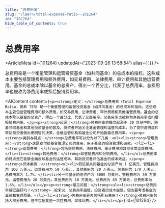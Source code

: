 ```yaml
---
title: "总费用率"
slug: "/learn/total-expense-ratio--101264"
id: "101264"
hide_table_of_contents: true
---
```



# 总费用率

<ArticleMeta id={101264} updatedAt={'2023-09-26 13:58:54'} alias={`[]`} />
<div className='border-solid border-b border-t-0 my-4 border-[var(--ifm-color-gray-300)]' />

总费用率是一个衡量管理和运营投资基金（如共同基金）的总成本的指标。这些成本主要包括管理费用和额外费用，如交易费用、法律费用、审计费用和其他运营费用。基金的总成本除以基金的总资产，得出一个百分比，代表了总费用率。总费用率也被称为净费用率或扣后报销费用率。

<AIContent content={`<p><strong>定义：</strong>总费用率（Total Expense Ratio，简称 TER）是一个衡量管理和运营投资基金（如共同基金）的总成本的指标。这些成本主要包括管理费用和额外费用，如交易费用、法律费用、审计费用和其他运营费用。基金的总成本除以基金的总资产，得出一个百分比，代表了总费用率。总费用率也被称为净费用率或扣后报销费用率。</p><p><strong>起源：</strong>总费用率的概念起源于 20 世纪中期，随着共同基金和其他投资基金的普及，投资者开始关注基金管理和运营的成本。为了提供透明度和帮助投资者做出更明智的决策，金融监管机构和基金公司开始披露总费用率。</p><p><strong>类别与特点：</strong>总费用率可以分为以下几类：<ul><li><strong>管理费用：</strong>这是支付给基金管理公司的费用，用于基金的投资管理和研究。</li><li><strong>运营费用：</strong>包括交易费用、法律费用、审计费用和其他日常运营费用。</li><li><strong>其他费用：</strong>如营销费用和分销费用。</li></ul>总费用率的特点是它能够全面反映基金的运营成本，帮助投资者评估基金的成本效益。</p><p><strong>具体案例：</strong><ol><li>假设某共同基金的总资产为 1 亿美元，管理费用为 100 万美元，运营费用为 50 万美元，其他费用为 20 万美元。总费用为 170 万美元，总费用率为 1.7%。</li><li>另一只基金的总资产为 5000 万美元，管理费用为 50 万美元，运营费用为 20 万美元，其他费用为 10 万美元。总费用为 80 万美元，总费用率为 1.6%。</li></ol></p><p><strong>常见问题：</strong><ul><li><strong>总费用率越低越好吗？</strong>一般来说，总费用率越低，投资者的成本越低，但也要考虑基金的业绩和管理质量。</li><li><strong>总费用率是否包括所有费用？</strong>总费用率包括大部分费用，但不包括某些一次性费用，如赎回费。</li></ul></p>`} id={101264} />
